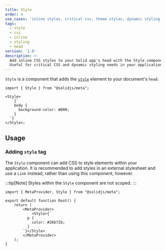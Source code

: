 ```yaml
---
title: Style
order: 4
use_cases: 'inline styles, critical css, theme styles, dynamic styling, css-in-js'
tags:
  - style
  - css
  - inline
  - styling
  - head
version: '1.0'
description: >-
  Add inline CSS styles to your Solid app's head with the Style component.
  Useful for critical CSS and dynamic styling needs in your application.
---
```


`Style` is a component that adds the [`style`](https://developer.mozilla.org/en-US/docs/Web/HTML/Element/style) element to your document's `head`.

```tsx twoslash
import { Style } from "@solidjs/meta";

<Style>
	{`
    body {
      background-color: #000;
    }
  `}
</Style>;
```

## Usage

### Adding `style` tag

The `Style` component can add CSS to style elements within your application.
It is recommended to add styles in an external stylesheet and use a `Link` instead, rather than using this component, however.

:::tip[Note]
	Styles within the `Style` component are not scoped.
:::

```tsx twoslash
import { MetaProvider, Style } from "@solidjs/meta";

export default function Root() {
	return (
		<MetaProvider>
			<Style>{`
          p {
            color: #26b72b;
          }
        `}</Style>
		</MetaProvider>
	);
}
```
